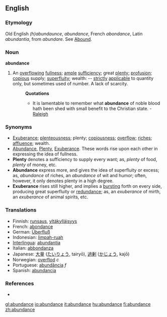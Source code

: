 ==English==

===Etymology===
Old English ''(h)abundaunce'', ''abundance'', French ''abondance'', Latin ''abundantia'', from ''abundare''. See [[Abound]].

===Noun===
'''abundance'''

# An [[overflowing]] [[fullness]]; [[ample]] [[sufficiency]]; great [[plenty]]; [[profusion]]; [[copious]] supply; [[superfluity]]; wealth: -- [[strictly]] [[applicable]] to quantity only, but sometimes used of number. A lack of scarcity.
#:'''Quotations'''
#:*It is lamentable to remember what '''abundance''' of noble blood hath been shed with small benefit to the Christian state. - [[Raleigh]]

===Synonyms===
*[[Exuberance]]; [[plenteousness]]; plenty; [[copiousness]]; [[overflow]]; [[riches]]; [[affluence]]; wealth. 
*[[Abundance]], [[Plenty]], [[Exuberance]]. These words rise upon each other in expressing the idea of fullness. 
*'''Plenty''' denotes a sufficiency to supply every want; as, ''plenty'' of food, ''plenty'' of money, etc. 
*'''Abundance''' express more, and gives the idea of superfluity or excess; as, ''abundance'' of riches, an ''abundance'' of wit and humor; often, however, it only denotes plenty in a high degree. 
*'''Exuberance''' rises still higher, and implies a [[bursting]] forth on every side, producing great superfluity or [[redundance]]; as, an ''exuberance'' of mirth, an ''exuberance'' of animal spirits, etc.

===Translations===
*Finnish: [[runsaus]], [[yltäkylläisyys]]
*French: [[abondance]]
*German: [[Überfluß]]
*Indonesian: [[limpah-ruah]]
*[[Interlingua]]: [[abundantia]]
*Italian: [[abbondanza]]
*Japanese: [[大量]] ([[たいりょう]], tairyō), [[過剰]] ([[かじょう]], kajō)
*Norwegian: [[overflod]] ''c''
*Portuguese: [[abundância]] ''f''
*Spanish: [[abundancia]]

===References===
*{{R:1913}}

[[gl:abundance]]
[[io:abundance]]
[[it:abundance]]
[[hu:abundance]]
[[fi:abundance]]
[[zh:abundance]]